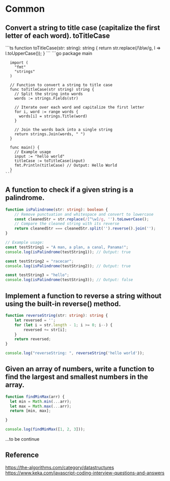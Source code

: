 
# Common

## Convert a string to title case (capitalize the first letter of each word).  toTitleCase

<Tabs>
  <TabItem value="ts" label="Typescript" default>
    ```ts
    function toTitleCase(str: string): string { 
      return str.replace(/\b\w/g, l => l.toUpperCase()); 
    } 
    ```

  </TabItem>
  <TabItem value="go" label="Go">
    ```go
      package main

      import (
        "fmt"
        "strings"
      )

      // Function to convert a string to title case
      func toTitleCase(str string) string {
        // Split the string into words
        words := strings.Fields(str)

        // Iterate over each word and capitalize the first letter
        for i, word := range words {
          words[i] = strings.Title(word)
        }

        // Join the words back into a single string
        return strings.Join(words, " ")
      }

      func main() {
        // Example usage
        input := "hello world"
        titleCase := toTitleCase(input)
        fmt.Println(titleCase) // Output: Hello World
      }
    ```
  </TabItem>
</Tabs>




## A function to check if a given string is a palindrome. 

```ts
function isPalindrome(str: string): boolean {
    // Remove punctuation and whitespace and convert to lowercase
    const cleanedStr = str.replace(/[^\w]/g, '').toLowerCase();
    // Compare the cleaned string with its reverse
    return cleanedStr === cleanedStr.split('').reverse().join('');
}
```

```ts
// Example usage:
const testString1 = "A man, a plan, a canal, Panama!";
console.log(isPalindrome(testString1)); // Output: true

const testString2 = "racecar";
console.log(isPalindrome(testString2)); // Output: true

const testString3 = "hello";
console.log(isPalindrome(testString3)); // Output: false

```

## Implement a function to reverse a string without using the built-in reverse() method. 

```ts
function reverseString(str: string): string {
    let reversed = '';
    for (let i = str.length - 1; i >= 0; i--) {
        reversed += str[i];
    }
    return reversed;
}

console.log("reverseString: ", reverseString('hello world'));

```

## Given an array of numbers, write a function to find the largest and smallest numbers in the array.

```ts
function findMinMax(arr) { 
  let min = Math.min(...arr); 
  let max = Math.max(...arr); 
  return [min, max]; 

}

console.log(findMinMax([1, 2, 3]));
```

...to be continue


## Reference

https://the-algorithms.com/category/datastructures
https://www.keka.com/javascript-coding-interview-questions-and-answers
